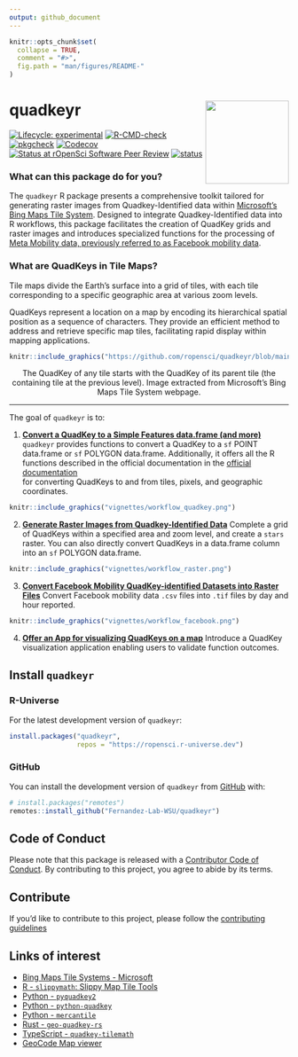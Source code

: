 ```yaml
---
output: github_document
---
```


<!-- README.md is generated from README.Rmd. Please edit that file -->

```r
knitr::opts_chunk$set(
  collapse = TRUE,
  comment = "#>",
  fig.path = "man/figures/README-"
)
```

# quadkeyr <img src="vignettes/logo.png" align="right" height="150"/>

<!-- badges: start -->
[![Lifecycle: experimental](https://img.shields.io/badge/lifecycle-experimental-orange.svg)](https://lifecycle.r-lib.org/articles/stages.html#experimental)
[![R-CMD-check](https://github.com/ropensci/quadkeyr/actions/workflows/check-release.yaml/badge.svg)](https://github.com/ropensci/quadkeyr/actions/workflows/check-release.yaml)
[![pkgcheck](https://github.com/ropensci/quadkeyr/workflows/pkgcheck/badge.svg)](https://github.com/<org>/<repo>/actions?query=workflow%3Apkgcheck)
[![Codecov](https://img.shields.io/codecov/c/github/ropensci/quadkeyr)](https://codecov.io/gh/Fernandez-Lab-WSU/quadkeyr)
[![Status at rOpenSci Software Peer Review](https://badges.ropensci.org/619_status.svg)](https://github.com/ropensci/software-review/issues/619)
[![status](https://joss.theoj.org/papers/3301002821465f4f160e7ce272c00c6f/status.svg)](https://joss.theoj.org/papers/3301002821465f4f160e7ce272c00c6f)
<!-- badges: end -->

### What can this package do for you?
The `quadkeyr` R package presents a comprehensive toolkit 
tailored for generating raster images from Quadkey-Identified data
within [Microsoft's Bing Maps Tile System](https://learn.microsoft.com/en-us/bingmaps/articles/bing-maps-tile-system). 
Designed to integrate Quadkey-Identified data into R workflows,
this package facilitates the creation of QuadKey grids and raster images
and introduces specialized functions for
the processing of [Meta Mobility data, previously referred to as Facebook mobility data](https://dataforgood.facebook.com/).

### What are QuadKeys in Tile Maps?
Tile maps divide the Earth's surface into a grid of tiles, 
with each tile corresponding to a specific geographic area
at various zoom levels. 

QuadKeys represent a location on a map by
encoding its hierarchical spatial position 
as a sequence of characters. 
They provide an efficient method 
to address and retrieve specific map tiles,
facilitating rapid display within 
mapping applications.


```r
knitr::include_graphics("https://github.com/ropensci/quadkeyr/blob/main/docs/articles/bing_quadkeys.jpg?raw=true")
```
<p style="text-align: center">The QuadKey of any tile starts with the QuadKey of its parent tile (the containing tile at the previous level). Image extracted from Microsoft's Bing Maps Tile System webpage.</p>

---

The goal of `quadkeyr` is to:  
  
1. [**Convert a QuadKey to a Simple Features data.frame (and more)**](https://docs.ropensci.org/quadkeyr/articles/quadkey_to_sf_conversion.html)
`quadkeyr` provides functions to convert a QuadKey to
a `sf` POINT data.frame or `sf` POLYGON data.frame.
Additionally, it offers all the R functions 
described in the official documentation in the [official documentation](https://learn.microsoft.com/en-us/bingmaps/articles/bing-maps-tile-system)  
for converting QuadKeys to and from tiles, pixels, and geographic coordinates.

```r
knitr::include_graphics("vignettes/workflow_quadkey.png")
```
  
2. [**Generate Raster Images from Quadkey-Identified Data**](https://docs.ropensci.org/quadkeyr/articles/quadkey_identified_data_to_raster.html)
Complete a grid of QuadKeys within a specified area and zoom level, 
and create a `stars` raster. 
You can also directly convert QuadKeys in a data.frame column
into an `sf` POLYGON data.frame.
  
```r
knitr::include_graphics("vignettes/workflow_raster.png")
```

3. [**Convert Facebook Mobility QuadKey-identified Datasets into Raster  Files**](https://docs.ropensci.org/quadkeyr/articles/facebook_mobility_csvs_to_raster_files.html)
Convert Facebook mobility data `.csv` files into `.tif` files
by day and hour reported.
  
```r
knitr::include_graphics("vignettes/workflow_facebook.png")
```

4. [**Offer an App for visualizing QuadKeys on a map**](https://docs.ropensci.org/quadkeyr/articles/quadkey_visualization_app.html)
Introduce a QuadKey visualization application enabling users 
to validate function outcomes.

## Install `quadkeyr` 

### R-Universe

For the latest development version of `quadkeyr`:

```r
install.packages("quadkeyr",
                 repos = "https://ropensci.r-universe.dev")
```

### GitHub

You can install the development version of `quadkeyr` from [GitHub](https://github.com/) with:

``` r
# install.packages("remotes")
remotes::install_github("Fernandez-Lab-WSU/quadkeyr")
```

## Code of Conduct

Please note that this package is released with a [Contributor
Code of Conduct](https://ropensci.org/code-of-conduct/). 
By
contributing to this project, you agree to abide by its terms.

## Contribute

If you'd like to contribute to this project, please follow the 
[contributing guidelines](https://github.com/ropensci/quadkeyr/blob/main/.github/CONTRIBUTING.md)

## Links of interest
- [Bing Maps Tile Systems - Microsoft](https://learn.microsoft.com/en-us/bingmaps/articles/bing-maps-tile-system)
- [R - `slippymath`: Slippy Map Tile Tools](https://cran.r-project.org/web/packages/slippymath/index.html)
- [Python - `pyquadkey2`](https://docs.muetsch.io/pyquadkey2/)
- [Python - `python-quadkey`](https://github.com/CartoDB/python-quadkey)
- [Python - `mercantile`](https://pypi.org/project/mercantile/)
- [Rust - `geo-quadkey-rs`](https://lib.rs/crates/geo-quadkey-rs)
- [TypeScript - `quadkey-tilemath`](https://github.com/glassonion1/quadkey-tilemath)
- [GeoCode Map viewer](https://tools.9revolution9.com/geo/geocode/)
